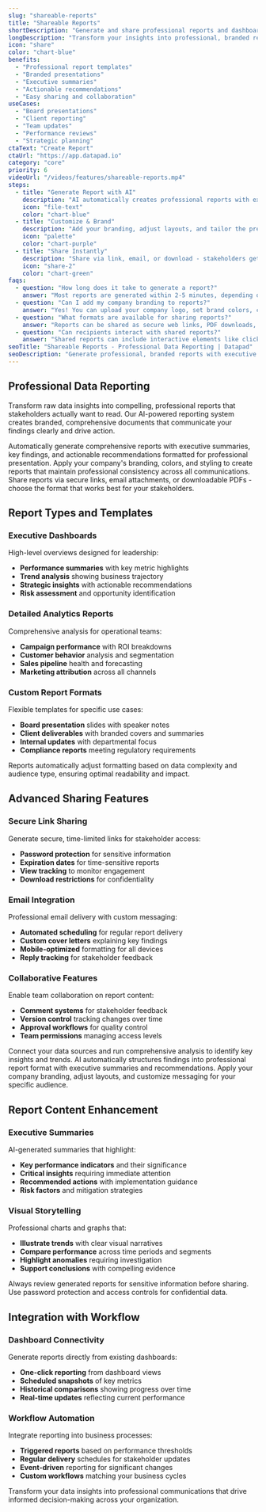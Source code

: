 ```yaml
---
slug: "shareable-reports"
title: "Shareable Reports"
shortDescription: "Generate and share professional reports and dashboards with stakeholders instantly."
longDescription: "Transform your insights into professional, branded reports that stakeholders actually want to read. Generate comprehensive reports with executive summaries, key insights, and actionable recommendations - all formatted for easy sharing and presentation."
icon: "share"
color: "chart-blue"
benefits:
  - "Professional report templates"
  - "Branded presentations"
  - "Executive summaries"
  - "Actionable recommendations"
  - "Easy sharing and collaboration"
useCases:
  - "Board presentations"
  - "Client reporting"
  - "Team updates"
  - "Performance reviews"
  - "Strategic planning"
ctaText: "Create Report"
ctaUrl: "https://app.datapad.io"
category: "core"
priority: 6
videoUrl: "/videos/features/shareable-reports.mp4"
steps:
  - title: "Generate Report with AI"
    description: "AI automatically creates professional reports with executive summaries and key insights."
    icon: "file-text"
    color: "chart-blue"
  - title: "Customize & Brand"
    description: "Add your branding, adjust layouts, and tailor the presentation for your audience."
    icon: "palette"
    color: "chart-purple"
  - title: "Share Instantly"
    description: "Share via link, email, or download - stakeholders get beautiful reports they actually read."
    icon: "share-2"
    color: "chart-green"
faqs:
  - question: "How long does it take to generate a report?"
    answer: "Most reports are generated within 2-5 minutes, depending on data complexity and report length. The AI analyzes your data, identifies key insights, and formats everything into a professional document automatically. You can track progress in real-time during generation."
  - question: "Can I add my company branding to reports?"
    answer: "Yes! You can upload your company logo, set brand colors, choose fonts, and customize report templates to match your corporate style. Once configured, all future reports will automatically apply your branding for consistent professional appearance."
  - question: "What formats are available for sharing reports?"
    answer: "Reports can be shared as secure web links, PDF downloads, PowerPoint presentations, or embedded in websites. You can also schedule automatic email delivery to stakeholders with customizable frequency and recipient lists."
  - question: "Can recipients interact with shared reports?"
    answer: "Shared reports can include interactive elements like clickable charts, filters, and drill-down capabilities. You control the level of interactivity based on your audience - from static PDFs for executives to fully interactive dashboards for analysts."
seoTitle: "Shareable Reports - Professional Data Reporting | Datapad"
seoDescription: "Generate professional, branded reports with executive summaries and actionable insights. Share instantly with stakeholders via link, email, or download."
---
```


## Professional Data Reporting

Transform raw data insights into compelling, professional reports that stakeholders actually want to read. Our AI-powered reporting system creates branded, comprehensive documents that communicate your findings clearly and drive action.

<FeatureItem icon="file-text" title="AI Report Generation">Automatically generate comprehensive reports with executive summaries, key findings, and actionable recommendations formatted for professional presentation.</FeatureItem>
<FeatureItem icon="palette" title="Brand Customization">Apply your company's branding, colors, and styling to create reports that maintain professional consistency across all communications.</FeatureItem>
<FeatureItem icon="share-2" title="Instant Distribution">Share reports via secure links, email attachments, or downloadable PDFs - choose the format that works best for your stakeholders.</FeatureItem>

## Report Types and Templates

### Executive Dashboards
High-level overviews designed for leadership:

- **Performance summaries** with key metric highlights
- **Trend analysis** showing business trajectory
- **Strategic insights** with actionable recommendations
- **Risk assessment** and opportunity identification

### Detailed Analytics Reports
Comprehensive analysis for operational teams:

- **Campaign performance** with ROI breakdowns
- **Customer behavior** analysis and segmentation
- **Sales pipeline** health and forecasting
- **Marketing attribution** across all channels

### Custom Report Formats
Flexible templates for specific use cases:

- **Board presentation** slides with speaker notes
- **Client deliverables** with branded covers and summaries
- **Internal updates** with departmental focus
- **Compliance reports** meeting regulatory requirements

<InfoItem title="Smart Formatting">Reports automatically adjust formatting based on data complexity and audience type, ensuring optimal readability and impact.</InfoItem>

## Advanced Sharing Features

### Secure Link Sharing
Generate secure, time-limited links for stakeholder access:

- **Password protection** for sensitive information
- **Expiration dates** for time-sensitive reports
- **View tracking** to monitor engagement
- **Download restrictions** for confidentiality

### Email Integration
Professional email delivery with custom messaging:

- **Automated scheduling** for regular report delivery
- **Custom cover letters** explaining key findings
- **Mobile-optimized** formatting for all devices
- **Reply tracking** for stakeholder feedback

### Collaborative Features
Enable team collaboration on report content:

- **Comment systems** for stakeholder feedback
- **Version control** tracking changes over time
- **Approval workflows** for quality control
- **Team permissions** managing access levels

<StepItem number="1" title="Data Analysis">Connect your data sources and run comprehensive analysis to identify key insights and trends.</StepItem>
<StepItem number="2" title="Report Generation">AI automatically structures findings into professional report format with executive summaries and recommendations.</StepItem>
<StepItem number="3" title="Brand Application">Apply your company branding, adjust layouts, and customize messaging for your specific audience.</StepItem>

## Report Content Enhancement

### Executive Summaries
AI-generated summaries that highlight:

- **Key performance indicators** and their significance
- **Critical insights** requiring immediate attention
- **Recommended actions** with implementation guidance
- **Risk factors** and mitigation strategies

### Visual Storytelling
Professional charts and graphs that:

- **Illustrate trends** with clear visual narratives
- **Compare performance** across time periods and segments
- **Highlight anomalies** requiring investigation
- **Support conclusions** with compelling evidence

<WarningItem title="Data Sensitivity">Always review generated reports for sensitive information before sharing. Use password protection and access controls for confidential data.</WarningItem>

## Integration with Workflow

### Dashboard Connectivity
Generate reports directly from existing dashboards:

- **One-click reporting** from dashboard views
- **Scheduled snapshots** of key metrics
- **Historical comparisons** showing progress over time
- **Real-time updates** reflecting current performance

### Workflow Automation
Integrate reporting into business processes:

- **Triggered reports** based on performance thresholds
- **Regular delivery** schedules for stakeholder updates
- **Event-driven** reporting for significant changes
- **Custom workflows** matching your business cycles

Transform your data insights into professional communications that drive informed decision-making across your organization.
